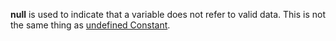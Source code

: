 '''null''' is used to indicate that a variable does not refer to valid data. This is not the same thing as [[Global/undefined Constant|undefined Constant]].

